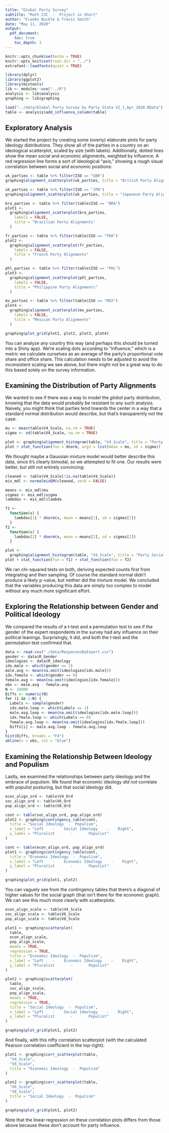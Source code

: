 ```yaml
---
title: "Global Party Survey"
subtitle: "Math 23C  -  Project in Short"
author: "Fianko Buckle & Travis Smith"
date: "May 11, 2020"
output: 
  pdf_document:
    toc: true
    toc_depth: 3
---
```


```r
knitr::opts_chunk$set(echo = TRUE)
knitr::opts_knit$set(root.dir = "../")
extrafont::loadfonts(quiet = TRUE)

library(dplyr)
library(ggplot2)
library(mixtools)
lib <- modules::use("../R")
analysis <- lib$analysis
graphing <- lib$graphing

load("../data/Global Party Survey by Party Stata V2_1_Apr_2020.RData")
table <- analysis$add_influence_column(table)
```

## Exploratory Analysis

We started the project by creating some (overly) elaborate plots for party ideology distributions. They show all of the parties in a country on an ideological scatterplot, scaled by size (with labels). Additionally, dotted lines show the mean social and economic alignments, weighted by influence. A red regression line forms a sort of ideological "axis," showing a rough visual correlation between social and economic positions:

```r
uk_parties <- table %>% filter(ISO == "GBR")
graphing$alignment_scatterplot(uk_parties, title = "British Party Alignments")
```

```r
uk_parties <- table %>% filter(ISO == "JPN")
graphing$alignment_scatterplot(uk_parties, title = "Japanese Party Alignments")
```

```r
bra_parties <- table %>% filter(table$ISO == "BRA")
plot1 <-
  graphing$alignment_scatterplot(bra_parties,
    labels = FALSE,
    title = "Brazilian Party Alignments"
  )

fr_parties <- table %>% filter(table$ISO == "FRA")
plot2 <-
  graphing$alignment_scatterplot(fr_parties,
    labels = FALSE,
    title = "French Party Alignments"
  )

phl_parties <- table %>% filter(table$ISO == "PHL")
plot3 <-
  graphing$alignment_scatterplot(phl_parties,
    labels = FALSE,
    title = "Philippine Party Alignments"
  )

mx_parties <- table %>% filter(table$ISO == "MEX")
plot4 <-
  graphing$alignment_scatterplot(mx_parties,
    labels = FALSE,
    title = "Mexican Party Alignments"
  )

graphing$plot_grid(plot1, plot2, plot3, plot4)
```

You can analyze any country this way (and perhaps this should be turned into a Shiny app). We're scaling dots according to "influence," which is a metric we calculate ourselves as an average of the party's proportional vote share and office share. This calculation needs to be adjusted to avoid the inconsistent scaling we see above, but there might not be a great way to do this based solely on the survey information.

## Examining the Distribution of Party Alignments

We wanted to see if there was a way to model the _global_ party distribution, knowing that the data would probably be resistant to any such analysis. Naively, you might think that parties tend towards the center in a way that a standard normal distribution would describe, but that's transparently not the case:

```r
mu <- mean(table$V4_Scale, na.rm = TRUE)
sigma <- sd(table$V4_Scale, na.rm = TRUE)

plot <- graphing$alignment_histogram(table, "V4_Scale", title = "Party Social Alignments")
plot + stat_function(fun = dnorm, args = list(mean = mu, sd = sigma))
```

We thought maybe a Gaussian mixture model would better describe this data, since it's clearly bimodal, so we attempted to fit one. Our results were better, but still not entirely convincing:

```r
cleaned <- table$V4_Scale[!is.na(table$V4_Scale)]
mix_mdl <- normalmixEM(cleaned, verb = FALSE)

means <- mix_mdl$mu
sigmas <- mix_mdl$sigma
lambdas <- mix_mdl$lambda

f1 <-
  function(x) {
    lambdas[1] * dnorm(x, mean = means[1], sd = sigmas[1])
  }
f2 <-
  function(x) {
    lambdas[2] * dnorm(x, mean = means[2], sd = sigmas[2])
  }

plot <-
  graphing$alignment_histogram(table, "V4_Scale", title = "Party Social Alignments")
plot + stat_function(fun = f1) + stat_function(fun = f2)
```

We ran chi-squared tests on both, deriving expected counts first from integrating and then sampling. Of course the standard normal didn't produce a likely p-value, but neither did the mixture model. We concluded that the variables producing this data are simply too complex to model without any much more significant effort.

## Exploring the Relationship between Gender and Political Ideology

We compared the results of a t-test and a permutation test to see if the gender of the expert respondents in the survey had any influence on their political leanings. Surprisingly, it did, and both the t-test and the permutation test confirmed that.

```r
data <- read.csv("./data/ResponsesByExpert.csv")
gender <- data$R_Gender
ideologies <- data$R_ideology
idx.male <- which(gender == 1)
male.avg <- mean(na.omit(ideologies[idx.male]))
idx.female <- which(gender == 0)
female.avg <- mean(na.omit(ideologies[idx.female]))
obs <- male.avg - female.avg
N <- 10000
Diffs <- numeric(N)
for (i in 1:N) {
  Labels <- sample(gender)
  idx.male.loop <- which(Labels == 1)
  male.avg.loop <- mean(na.omit(ideologies[idx.male.loop]))
  idx.fmale.loop <- which(Labels == 0)
  female.avg.loop <- mean(na.omit(ideologies[idx.fmale.loop]))
  Diffs[i] <- male.avg.loop - female.avg.loop
}
hist(Diffs, breaks = "Fd")
abline(v = obs, col = "blue")
```

## Examining the Relationship Between Ideology and Populism

Lastly, we examined the relationships between party ideology and the embrace of populism. We found that economic ideology _did not_ correlate with populist posturing, but that social ideology did.

```r
econ_align_ord <- table$V4_Ord
soc_align_ord <- table$V6_Ord
pop_align_ord <- table$V8_Ord

cont <- table(soc_align_ord, pop_align_ord)
plot2 <- graphing$contingency_table(cont,
  title = "Social Ideology  -  Populism",
  x_label = "Left    -    Social Ideology    -    Right",
  y_label = "Pluralist       -       Populist"
)

cont <- table(econ_align_ord, pop_align_ord)
plot1 <- graphing$contingency_table(cont,
  title = "Economic Ideology  -  Populism",
  x_label = "Left    -    Economic Ideology    -    Right",
  y_label = "Pluralist       -       Populist"
)

graphing$plot_grid(plot1, plot2)
```

You can vaguely see from the contingency tables that there's a diagonal of higher values for the social graph (that isn't there for the economic graph). We can see this much more clearly with scatterplots:

```r
econ_align_scale <- table$V4_Scale
soc_align_scale <- table$V6_Scale
pop_align_scale <- table$V8_Scale

plot1 <- graphing$scatterplot(
  table,
  econ_align_scale,
  pop_align_scale,
  means = TRUE,
  regression = TRUE,
  title = "Economic Ideology  -  Populism",
  x_label = "Left    -    Economic Ideology    -    Right",
  y_label = "Pluralist       -       Populist"
)

plot2 <- graphing$scatterplot(
  table,
  soc_align_scale,
  pop_align_scale,
  means = TRUE,
  regression = TRUE,
  title = "Social Ideology  -  Populism",
  x_label = "Left    -    Social Ideology    -    Right",
  y_label = "Pluralist       -       Populist"
)

graphing$plot_grid(plot1, plot2)
```

And finally, with this nifty correlation scatterplot (with the calculated Pearson correlation coefficient in the top-right):

```r
plot1 <- graphing$corr_scatterplot(table,
  "V4_Scale",
  "V8_Scale",
  title = "Economic Ideology  -  Populism"
)

plot2 <- graphing$corr_scatterplot(table,
  "V6_Scale",
  "V8_Scale",
  title = "Social Ideology  -  Populism"
)

graphing$plot_grid(plot1, plot2)
```

Note that the linear regression on these correlation plots differs from those above because these don't account for party influence.
